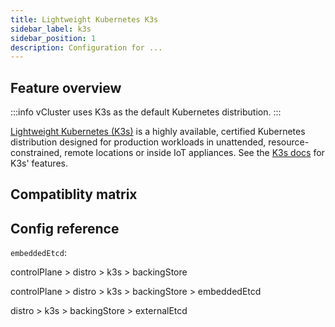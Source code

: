 ```yaml
---
title: Lightweight Kubernetes K3s
sidebar_label: k3s
sidebar_position: 1
description: Configuration for ...
---
```




## Feature overview

:::info
vCluster uses K3s as the default Kubernetes distribution.
:::

[Lightweight Kubernetes (K3s)](https://k3s.io) is a highly available, certified Kubernetes distribution designed for production workloads in unattended, resource-constrained, remote locations or inside IoT appliances. See the [K3s docs](https://docs.k3s.io/) for K3s' features.

## Compatiblity matrix

<K3sCompat/>

## Config reference

`embeddedEtcd`: <ProLabel/>

<DistroK3s/>


controlPlane > distro > k3s > backingStore
<BackingStore/>

controlPlane > distro > k3s > backingStore > embeddedEtcd
<EmbeddedEtcd/>

distro > k3s > backingStore > externalEtcd
<ExternalEtcd/>